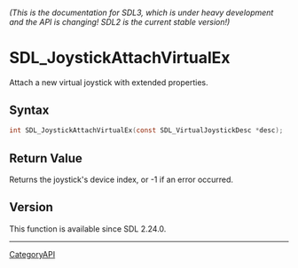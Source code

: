 ====== (This is the documentation for SDL3, which is under heavy development and the API is changing! SDL2 is the current stable version!) ======
= SDL_JoystickAttachVirtualEx =

Attach a new virtual joystick with extended properties.

== Syntax ==

<syntaxhighlight lang='c'>
int SDL_JoystickAttachVirtualEx(const SDL_VirtualJoystickDesc *desc);
</syntaxhighlight>

== Return Value ==

Returns the joystick's device index, or -1 if an error occurred.

== Version ==

This function is available since SDL 2.24.0.

----
[[CategoryAPI]]



